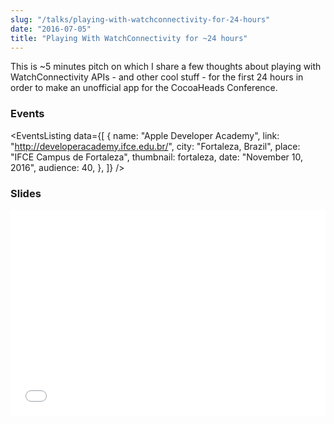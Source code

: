 ```yaml
---
slug: "/talks/playing-with-watchconnectivity-for-24-hours"
date: "2016-07-05"
title: "Playing With WatchConnectivity for ~24 hours"
---
```




This is ~5 minutes pitch on which I share a few thoughts about playing with WatchConnectivity APIs - and other cool stuff - for the first 24 hours in order to make an unofficial app for the CocoaHeads Conference.

### Events

<EventsListing
  data={[
    {
      name: "Apple Developer Academy",
      link: "http://developeracademy.ifce.edu.br/",
      city: "Fortaleza, Brazil",
      place: "IFCE Campus de Fortaleza",
      thumbnail: fortaleza,
      date: "November 10, 2016",
      audience: 40,
    },
  ]}
/>

### Slides

<div style="left: 0; width: 100%; height: 0; position: relative; padding-bottom: 65.2103%;">
  <iframe
    src="//speakerdeck.com/player/49a5f8e7c0034e7a94badb68d373cdca"
    style="border: 0; top: 0; left: 0; width: 100%; height: 100%; position: absolute;"
    allowfullscreen
    scrolling="no"
  ></iframe>
</div>
